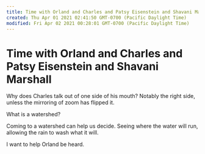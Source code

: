 ```yaml
---
title: Time with Orland and Charles and Patsy Eisenstein and Shavani Marshall
created: Thu Apr 01 2021 02:41:50 GMT-0700 (Pacific Daylight Time)
modified: Fri Apr 02 2021 00:28:01 GMT-0700 (Pacific Daylight Time)
---
```

# Time with Orland and Charles and Patsy Eisenstein and Shavani Marshall

Why does Charles talk out of one side of his mouth? Notably the right side, unless the mirroring of zoom has flipped it.

What is a watershed?

Coming to a watershed can help us decide. Seeing where the water will run, allowing the rain to wash what it will.

I want to help Orland be heard.
